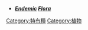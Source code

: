 {{commonscat|Endemic flora}}
*'' '''[[特有種|Endemic]]  [[植物相|Flora]]''' ''
{{See|特有種}}
{{Category TOC}} 


[[Category:特有種|Category:特有種]]
[[Category:植物|Category:植物]]